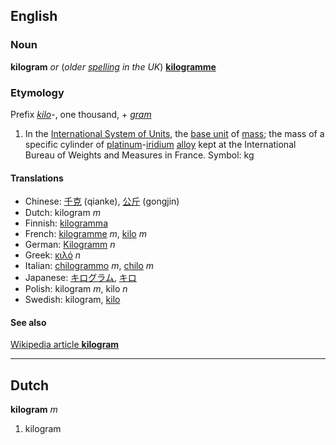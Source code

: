 ==English==
===Noun===
'''kilogram''' ''or'' (''older [[spelling]] in the UK'') '''[[kilogramme]]'''

===Etymology===

Prefix ''[[kilo]]''-, one thousand, + ''[[gram]]''

#In the [[International System of Units]], the [[base unit]] of [[mass]]; the mass of a specific cylinder of [[platinum]]-[[iridium]] [[alloy]] kept at the International Bureau of Weights and Measures in France.  Symbol: kg

====Translations====
*Chinese: [[千克]] (qianke), [[公斤]] (gongjin)
*Dutch: kilogram ''m''
*Finnish: [[kilogramma]]
*French: [[kilogramme]] ''m'', [[kilo]] ''m''
*German: [[Kilogramm]] ''n''
*Greek: [[κιλό]] ''n''
*Italian: [[chilogrammo]] ''m'', [[chilo]] ''m''
*Japanese: [[キログラム]], [[キロ]]
*Polish: kilogram ''m'', kilo ''n''
*Swedish: kilogram, [[kilo]]

====See also====
[[w:kilogram|Wikipedia article '''kilogram''']]

----

==Dutch==
'''kilogram''' ''m''

# kilogram